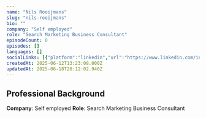 ```yaml
---
name: "Nils Rooijmans"
slug: "nils-rooijmans"
bio: ""
company: "Self employed"
role: "Search Marketing Business Consultant"
episodeCount: 0
episodes: []
languages: []
socialLinks: [{"platform":"linkedin","url":"https://www.linkedin.com/in/nilsrooijmans"}]
createdAt: 2025-06-12T13:23:08.000Z
updatedAt: 2025-06-18T20:12:02.940Z
---
```


## Professional Background

**Company**: Self employed
**Role**: Search Marketing Business Consultant
